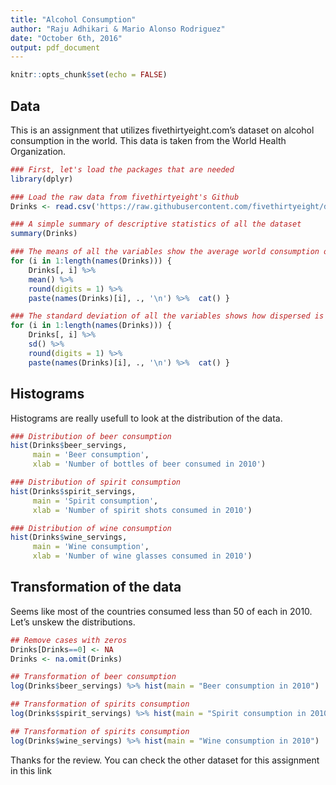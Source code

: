 ```yaml
---
title: "Alcohol Consumption"
author: "Raju Adhikari & Mario Alonso Rodriguez"
date: "October 6th, 2016"
output: pdf_document
---
```


```r
knitr::opts_chunk$set(echo = FALSE)
```

## Data

This is an assignment that utilizes fivethirtyeight.com's dataset on alcohol consumption in the world. This data is taken from the World Health Organization.  

```r
### First, let's load the packages that are needed
library(dplyr)

### Load the raw data from fivethirtyeight's Github
Drinks <- read.csv('https://raw.githubusercontent.com/fivethirtyeight/data/master/alcohol-consumption/drinks.csv')

### A simple summary of descriptive statistics of all the dataset
summary(Drinks)

### The means of all the variables show the average world consumption of each drink
for (i in 1:length(names(Drinks))) {
    Drinks[, i] %>%
    mean() %>%
    round(digits = 1) %>%
    paste(names(Drinks)[i], ., '\n') %>%  cat() }

### The standard deviation of all the variables shows how dispersed is the data
for (i in 1:length(names(Drinks))) {
    Drinks[, i] %>%
    sd() %>%
    round(digits = 1) %>%
    paste(names(Drinks)[i], ., '\n') %>%  cat() }


```

## Histograms

Histograms are really usefull to look at the distribution of the data.

```r
### Distribution of beer consumption
hist(Drinks$beer_servings,
     main = 'Beer consumption',
     xlab = 'Number of bottles of beer consumed in 2010')

### Distribution of spirit consumption
hist(Drinks$spirit_servings,
     main = 'Spirit consumption',
     xlab = 'Number of spirit shots consumed in 2010')

### Distribution of wine consumption
hist(Drinks$wine_servings,
     main = 'Wine consumption',
     xlab = 'Number of wine glasses consumed in 2010')
```

## Transformation of the data

Seems like most of the countries consumed less than 50 of each in 2010. Let's unskew the distributions. 


```r
## Remove cases with zeros
Drinks[Drinks==0] <- NA
Drinks <- na.omit(Drinks)

## Transformation of beer consumption
log(Drinks$beer_servings) %>% hist(main = "Beer consumption in 2010")

## Transformation of spirits consumption
log(Drinks$spirit_servings) %>% hist(main = "Spirit consumption in 2010")

## Transformation of spirits consumption
log(Drinks$wine_servings) %>% hist(main = "Wine consumption in 2010")

```

Thanks for the review. You can check the other dataset for this assignment in this link
